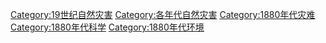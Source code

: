 [[Category:19世纪自然灾害|Category:19世纪自然灾害]]
[[Category:各年代自然灾害|Category:各年代自然灾害]]
[[Category:1880年代灾难|Category:1880年代灾难]]
[[Category:1880年代科学|Category:1880年代科学]]
[[Category:1880年代环境|Category:1880年代环境]]